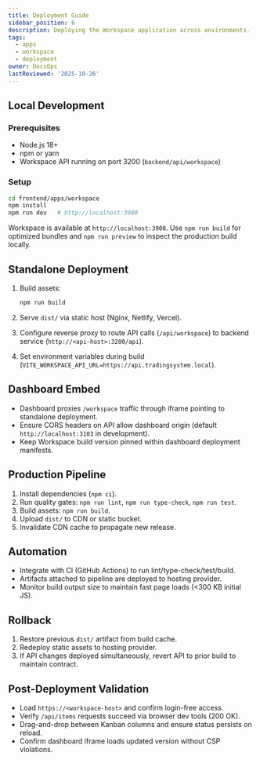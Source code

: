 ```yaml
---
title: Deployment Guide
sidebar_position: 6
description: Deploying the Workspace application across environments.
tags:
  - apps
  - workspace
  - deployment
owner: DocsOps
lastReviewed: '2025-10-26'
---
```

## Local Development

### Prerequisites

- Node.js 18+
- npm or yarn
- Workspace API running on port 3200 (`backend/api/workspace`)

### Setup

```bash
cd frontend/apps/workspace
npm install
npm run dev   # http://localhost:3900
```

Workspace is available at `http://localhost:3900`. Use `npm run build` for optimized bundles and `npm run preview` to inspect the production build locally.

## Standalone Deployment

1. Build assets:

   ```bash
   npm run build
   ```

2. Serve `dist/` via static host (Nginx, Netlify, Vercel).
3. Configure reverse proxy to route API calls (`/api/workspace`) to backend service (`http://<api-host>:3200/api`).
4. Set environment variables during build (`VITE_WORKSPACE_API_URL=https://api.tradingsystem.local`).

## Dashboard Embed

- Dashboard proxies `/workspace` traffic through iframe pointing to standalone deployment.
- Ensure CORS headers on API allow dashboard origin (default `http://localhost:3103` in development).
- Keep Workspace build version pinned within dashboard deployment manifests.

## Production Pipeline

1. Install dependencies (`npm ci`).
2. Run quality gates: `npm run lint`, `npm run type-check`, `npm run test`.
3. Build assets: `npm run build`.
4. Upload `dist/` to CDN or static bucket.
5. Invalidate CDN cache to propagate new release.

## Automation

- Integrate with CI (GitHub Actions) to run lint/type-check/test/build.
- Artifacts attached to pipeline are deployed to hosting provider.
- Monitor build output size to maintain fast page loads (&lt;300 KB initial JS).

## Rollback

1. Restore previous `dist/` artifact from build cache.
2. Redeploy static assets to hosting provider.
3. If API changes deployed simultaneously, revert API to prior build to maintain contract.

## Post-Deployment Validation

- Load `https://<workspace-host>` and confirm login-free access.
- Verify `/api/items` requests succeed via browser dev tools (200 OK).
- Drag-and-drop between Kanban columns and ensure status persists on reload.
- Confirm dashboard iframe loads updated version without CSP violations.
